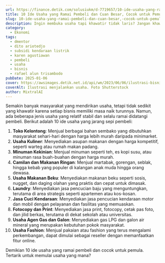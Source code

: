 ```yaml
---
url: https://finance.detik.com/solusiukm/d-7719657/10-ide-usaha-yang-ramai-pembeli-dan-cuan-besar-cocok-untuk-pemula
title: 10 Ide Usaha yang Ramai Pembeli dan Cuan Besar, Cocok untuk Pemula
slug: 10-ide-usaha-yang-ramai-pembeli-dan-cuan-besar,-cocok-untuk-pemula
description: Ingin membuka usaha tapi khawatir tidak laris? Jangan khawatir, simak 10 ide usaha yang ramai pembeli dan cocok untuk pemula.
category:
  - Ekonomi
tags:
  - dmentor
  - dito ariotedjo
  - subsidi kendaraan listrik
  - karen agustiawan
  - pembeli
  - usaha
  - bisnis
  - rafael alun trisambodo
pubDate: 2025-01-06
cover: https://awsimages.detik.net.id/api/wm/2023/06/06/ilustrasi-bisnis-umkm_169.png?wid=54&w=650&v=1&t=jpeg
coverAlt: Ilustrasi menjalankan usaha. Foto Shutterstock
author: MixtralAI
---
```

Semakin banyak masyarakat yang mendirikan usaha, tetapi tidak sedikit yang khawatir karena setiap bisnis memiliki masa naik turunnya. Namun, ada beberapa jenis usaha yang relatif stabil dan selalu ramai didatangi pembeli. Berikut adalah 10 ide usaha yang jarang sepi pembeli:

1. **Toko Kelontong**: Menjual berbagai bahan sembako yang dibutuhkan masyarakat sehari-hari dengan harga lebih murah daripada minimarket.
2. **Usaha Kuliner**: Menyediakan asupan makanan dengan harga kompetitif, seperti warteg atau rumah makan padang.
3. **Minuman Kekinian**: Menjual minuman seperti teh, es kopi susu, atau minuman rasa buah-buahan dengan harga murah.
4. **Camilan dan Makanan Ringan**: Menjual martabak, gorengan, seblak, hingga kebab yang populer di kalangan anak muda hingga orang dewasa.
5. **Usaha Makanan Beku**: Menyediakan makanan beku seperti sosis, nugget, dan daging olahan yang praktis dan cepat untuk dimasak.
6. **Laundry**: Menyediakan jasa pencucian baju yang menguntungkan, terutama di area strategis seperti apartemen atau kos-kosan.
7. **Jasa Cuci Kendaraan**: Menyediakan jasa pencucian kendaraan motor dan mobil dengan pelayanan dan fasilitas yang memuaskan.
8. **Fotocopy dan Print**: Menyediakan jasa print, fotocopy, cetak pas foto, dan jilid berkas, terutama di dekat sekolah atau universitas.
9. **Usaha Agen Gas dan Galon**: Menyediakan gas LPG dan galon air mineral yang merupakan kebutuhan pokok masyarakat.
10. **Usaha Fashion**: Menjual pakaian atau fashion yang terus mengalami perkembangan, dapat dimulai sebagai reseller dengan memanfaatkan fitur online.

Demikian 10 ide usaha yang ramai pembeli dan cocok untuk pemula. Tertarik untuk memulai usaha yang mana?
